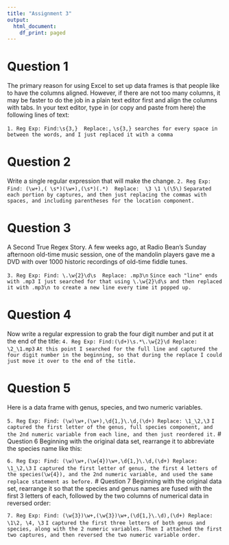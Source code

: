 ```yaml
---
title: "Assignment 3"
output:
  html_document:
    df_print: paged
---
```

# Question 1 

The primary reason for using Excel to set up data frames is that people like to have the columns aligned. However, if there are not too many columns, it may be faster to do the job in a plain text editor first and align the columns with tabs. In your text editor, type in (or copy and paste from here) the following lines of text:

```1. Reg Exp: Find:\s{3,}  Replace:,``` 
```\s{3,} searches for every space in between the words, and I just replaced it with a comma```

# Question 2
Write a single regular expression that will make the change.
```2. Reg Exp: Find: (\w+),( \s*)(\w+),(\s*)(.*)  Replace:  \3 \1 \(\5\)```
```Separated each portion by captures, and then just replacing the commas with spaces, and including parentheses for the location component.  ```

# Question 3 
A Second True Regex Story. A few weeks ago, at Radio Bean’s Sunday afternoon old-time music session, one of the mandolin players gave me a DVD with over 1000 historic recordings of old-time fiddle tunes.

```3. Reg Exp: Find: \.\w{2}\d\s  Replace: .mp3\n```
```Since each "line" ends with .mp3 I just searched for that using \.\w{2}\d\s and then replaced it with .mp3\n to create a new line every time it popped up.```

# Question 4
Now write a regular expression to grab the four digit number and put it at the end of the title:
```4. Reg Exp: Find:(\d+)\s.*\.\w{2}\d Replace: \2_\1.mp3```
```At this point I searched for the full line and captured the four digit number in the beginning, so that during the replace I could just move it over to the end of the title. ```

# Question 5
Here is a data frame with genus, species, and two numeric variables.

```5. Reg Exp: Find: (\w)\w+,(\w+),\d{1,}\.\d,(\d+) Replace: \1_\2,\3```
```I captured the first letter of the genus, full species component, and the 2nd numeric variable from each line, and then just reordered it.```
# Question 6
Beginning with the original data set, rearrange it to abbreviate the species name like this:

```6. Reg Exp: Find: (\w)\w+,(\w{4})\w+,\d{1,}\.\d,(\d+) Replace: \1_\2,\3```
```I captured the first letter of genus, the first 4 letters of the species(\w{4}), and the 2nd numeric variable, and used the same replace statement as before. ```
# Question 7
Beginning with the original data set, rearrange it so that the species and genus names are fused with the first 3 letters of each, followed by the two columns of numerical data in reversed order:

```7. Reg Exp: Find: (\w{3})\w+,(\w{3})\w+,(\d{1,}\.\d),(\d+) Replace: \1\2, \4, \3```
```I captured the first three letters of both genus and species, along with the 2 numeric variables. Then I attached the first two captures, and then reversed the two numeric variable order.```

